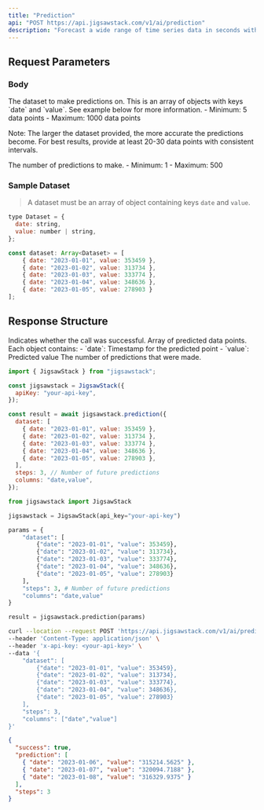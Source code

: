 ```yaml
---
title: "Prediction"
api: "POST https://api.jigsawstack.com/v1/ai/prediction"
description: "Forecast a wide range of time series data in seconds with one simple API and no data training."
---
```


## Request Parameters

### Body

<ParamField body="dataset" type="Array<object>" required>
  The dataset to make predictions on. This is an array of objects with keys
  `date` and `value`. See example below for more information.
  - Minimum: 5 data points
  - Maximum: 1000 data points

Note: The larger the dataset provided, the more accurate the predictions become.
For best results, provide at least 20-30 data points with consistent intervals.

</ParamField>

<ParamField body="steps" type="number" default="5">
  The number of predictions to make. - Minimum: 1 - Maximum: 500
</ParamField>

### Sample Dataset

> A dataset must be an array of object containing keys `date` and `value`.

```javascript
type Dataset = {
  date: string,
  value: number | string,
};

const dataset: Array<Dataset> = [
    { date: "2023-01-01", value: 353459 },
    { date: "2023-01-02", value: 313734 },
    { date: "2023-01-03", value: 333774 },
    { date: "2023-01-04", value: 348636 },
    { date: "2023-01-05", value: 278903 }
];
```

<Snippet file="header.mdx" />

## Response Structure

<ResponseField name="success" type="boolean">
  Indicates whether the call was successful.
</ResponseField>

<ResponseField name="prediction" type="Array<object>">
  Array of predicted data points. Each object contains: - `date`: Timestamp for
  the predicted point - `value`: Predicted value
</ResponseField>

<ResponseField name="steps" type="number">
  The number of predictions that were made.
</ResponseField>

<RequestExample>

```javascript Javascript
import { JigsawStack } from "jigsawstack";

const jigsawstack = JigsawStack({
  apiKey: "your-api-key",
});

const result = await jigsawstack.prediction({
  dataset: [
    { date: "2023-01-01", value: 353459 },
    { date: "2023-01-02", value: 313734 },
    { date: "2023-01-03", value: 333774 },
    { date: "2023-01-04", value: 348636 },
    { date: "2023-01-05", value: 278903 },
  ],
  steps: 3, // Number of future predictions
  columns: "date,value",
});
```

```python Python
from jigsawstack import JigsawStack

jigsawstack = JigsawStack(api_key="your-api-key")

params = {
    "dataset": [
        {"date": "2023-01-01", "value": 353459},
        {"date": "2023-01-02", "value": 313734},
        {"date": "2023-01-03", "value": 333774},
        {"date": "2023-01-04", "value": 348636},
        {"date": "2023-01-05", "value": 278903}
    ],
    "steps": 3, # Number of future predictions
    "columns": "date,value"
}

result = jigsawstack.prediction(params)
```

```bash cURL
curl --location --request POST 'https://api.jigsawstack.com/v1/ai/prediction' \
--header 'Content-Type: application/json' \
--header 'x-api-key: <your-api-key>' \
--data '{
    "dataset": [
        {"date": "2023-01-01", "value": 353459},
        {"date": "2023-01-02", "value": 313734},
        {"date": "2023-01-03", "value": 333774},
        {"date": "2023-01-04", "value": 348636},
        {"date": "2023-01-05", "value": 278903}
    ],
    "steps": 3,
    "columns": ["date","value"]
}'
```

</RequestExample>

<ResponseExample>

```json Response
{
  "success": true,
  "prediction": [
    { "date": "2023-01-06", "value": "315214.5625" },
    { "date": "2023-01-07", "value": "320094.7188" },
    { "date": "2023-01-08", "value": "316329.9375" }
  ],
  "steps": 3
}
```

</ResponseExample>
